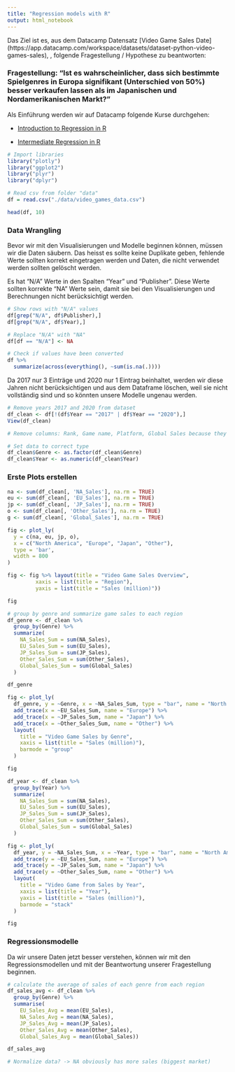 ```yaml
---
title: "Regression models with R"
output: html_notebook
---
```


Das Ziel ist es, aus dem Datacamp Datensatz [Video Game Sales Date] (https://app.datacamp.com/workspace/datasets/dataset-python-video-games-sales), , folgende Fragestellung / Hypothese zu beantworten:


### Fragestellung: "Ist es wahrscheinlicher, dass sich bestimmte Spielgenres in Europa signifikant (Unterschied von 50%) besser verkaufen lassen als im Japanischen und Nordamerikanischen Markt?"


Als Einführung werden wir auf Datacamp folgende Kurse durchgehen:

- [Introduction to Regression in R](https://app.datacamp.com/learn/courses/introduction-to-regression-in-r)

- [Intermediate Regression in R](https://app.datacamp.com/learn/courses/intermediate-regression-in-r)


```r
# Import libraries
library("plotly")
library("ggplot2")
library("plyr")
library("dplyr")
```

```r
# Read csv from folder "data"
df = read.csv("./data/video_games_data.csv")

head(df, 10)
```
### Data Wrangling
Bevor wir mit den Visualisierungen und Modelle beginnen können, müssen wir die Daten säubern. Das heisst es sollte keine Duplikate geben, fehlende Werte sollten korrekt eingetragen werden und Daten, die nicht verwendet werden sollten gelöscht werden.

Es hat "N/A" Werte in den Spalten "Year" und "Publisher". Diese Werte sollten korrekte "NA" Werte sein, damit sie bei den Visualisierungen und Berechnungen nicht berücksichtigt werden.

```r
# Show rows with "N/A" values
df[grep("N/A", df$Publisher),]
df[grep("N/A", df$Year),]
```

```r
# Replace "N/A" with "NA"
df[df == "N/A"] <- NA
```

```r
# Check if values have been converted
df %>% 
  summarize(across(everything(), ~sum(is.na(.))))
```
Da 2017 nur 3 Einträge und 2020 nur 1 Eintrag beinhaltet, werden wir diese Jahren nicht berücksichtigen und aus dem Dataframe löschen, weil sie nicht vollständig sind und so könnten unsere Modelle ungenau werden.

```r
# Remove years 2017 and 2020 from dataset
df_clean <- df[!(df$Year == "2017" | df$Year == "2020"),]
View(df_clean)
```

```r
# Remove columns: Rank, Game name, Platform, Global Sales because they are not needed for our thesis
```

```r
# Set data to correct type
df_clean$Genre <- as.factor(df_clean$Genre)
df_clean$Year <- as.numeric(df_clean$Year)
```

### Erste Plots erstellen

```r
na <- sum(df_clean[, 'NA_Sales'], na.rm = TRUE)
eu <- sum(df_clean[, 'EU_Sales'], na.rm = TRUE)
jp <- sum(df_clean[, 'JP_Sales'], na.rm = TRUE)
o <- sum(df_clean[, 'Other_Sales'], na.rm = TRUE)
g <- sum(df_clean[, 'Global_Sales'], na.rm = TRUE)

fig <- plot_ly(
  y = c(na, eu, jp, o), 
  x = c("North America", "Europe", "Japan", "Other"), 
  type = 'bar',
  width = 800
)

fig <- fig %>% layout(title = "Video Game Sales Overview",
         xaxis = list(title = "Region"),
         yaxis = list(title = "Sales (million)"))

fig
```

```r
# group by genre and summarize game sales to each region
df_genre <- df_clean %>%
  group_by(Genre) %>%
  summarize(
    NA_Sales_Sum = sum(NA_Sales),
    EU_Sales_Sum = sum(EU_Sales), 
    JP_Sales_Sum = sum(JP_Sales),
    Other_Sales_Sum = sum(Other_Sales),
    Global_Sales_Sum = sum(Global_Sales)
  )

df_genre

fig <- plot_ly(
  df_genre, y = ~Genre, x = ~NA_Sales_Sum, type = "bar", name = "North America", width = 1000, height = 800) %>% 
  add_trace(x = ~EU_Sales_Sum, name = "Europe") %>%
  add_trace(x = ~JP_Sales_Sum, name = "Japan") %>%
  add_trace(x = ~Other_Sales_Sum, name = "Other") %>%
  layout(
    title = "Video Game Sales by Genre",
    xaxis = list(title = "Sales (million)"),
    barmode = "group"
  )

fig
```

```r
df_year <- df_clean %>%
  group_by(Year) %>%
  summarize(
    NA_Sales_Sum = sum(NA_Sales),
    EU_Sales_Sum = sum(EU_Sales), 
    JP_Sales_Sum = sum(JP_Sales),
    Other_Sales_Sum = sum(Other_Sales),
    Global_Sales_Sum = sum(Global_Sales)
  )

fig <- plot_ly(
  df_year, y = ~NA_Sales_Sum, x = ~Year, type = "bar", name = "North America", width = 900, height = 500) %>% 
  add_trace(y = ~EU_Sales_Sum, name = "Europe") %>%
  add_trace(y = ~JP_Sales_Sum, name = "Japan") %>%
  add_trace(y = ~Other_Sales_Sum, name = "Other") %>%
  layout(
    title = "Video Game from Sales by Year",
    xaxis = list(title = "Year"),
    yaxis = list(title = "Sales (million)"),
    barmode = "stack"
  )

fig
```

### Regressionsmodelle

Da wir unsere Daten jetzt besser verstehen, können wir mit den Regressionsmodellen und mit der Beantwortung unserer Fragestellung beginnen.

```r
# calculate the average of sales of each genre from each region
df_sales_avg <- df_clean %>%
  group_by(Genre) %>%
  summarise(
    EU_Sales_Avg = mean(EU_Sales),
    NA_Sales_Avg = mean(NA_Sales),
    JP_Sales_Avg = mean(JP_Sales),
    Other_Sales_Avg = mean(Other_Sales),
    Global_Sales_Avg = mean(Global_Sales))

df_sales_avg
```
```r
# Normalize data? -> NA obviously has more sales (biggest market)
```



